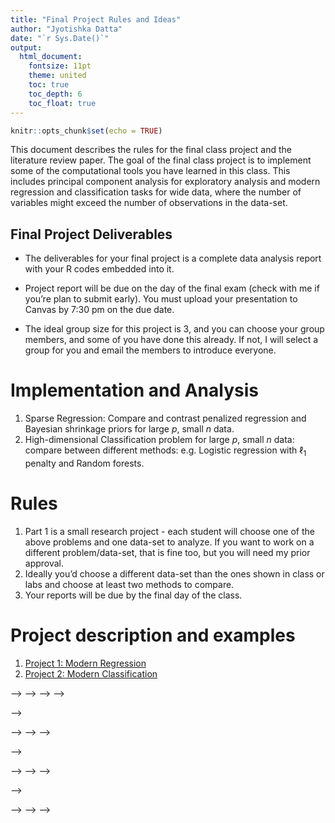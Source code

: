 ```yaml
---
title: "Final Project Rules and Ideas"
author: "Jyotishka Datta"
date: "`r Sys.Date()`"
output: 
  html_document:
    fontsize: 11pt
    theme: united
    toc: true
    toc_depth: 6
    toc_float: true
---
```


```r
knitr::opts_chunk$set(echo = TRUE)
```

This document describes the rules for the final class project and the literature review paper. The goal of the final class project is to implement some of the computational tools you have learned in this class. This includes principal component analysis for exploratory analysis and modern regression and classification tasks for wide data, where the number of variables might exceed the number of observations in the data-set. 

<!-- The litearure review part is meant for reading and understanding "recent" litearture in the intersectional area of Statistics and Machine Learning. The field of Statistical learning is one that changes very, very rapidly and as a result, tools get outdated and obsolete very fast. What remains valid is the understanding of the statistical rigour and intuition behind the development of new tools. So in the literature review part, we will focus on understanding the main ideas and the intuition and more importantly, try to understand their limitations. A key question to ask is __does the method really do what it claims to do?__.  -->

## Final Project Deliverables 

-  The deliverables for your final project is a complete data analysis report with your R codes embedded into it. 

-  Project report will be due on the day of the final exam (check with me if you're plan to submit early). You must upload your presentation to Canvas by 7:30 pm on the due date. 

-  The ideal group size for this project is 3, and you can choose your group members, and some of you have done this already. If not, I will select a group for you and email the members to introduce everyone. 

# Implementation and Analysis

1.  Sparse Regression: Compare and contrast penalized regression and Bayesian shrinkage priors for large $p$, small $n$ data.
2.  High-dimensional Classification problem for large $p$, small $n$ data: compare between different methods: e.g. Logistic regression with $\ell_1$ penalty and Random forests. 



# Rules

1. Part 1 is a small research project - each student will choose one of the above problems and one data-set to analyze. If you want to work on a different problem/data-set, that is fine too, but you will need my prior approval. 
2. Ideally you'd choose a different data-set than the ones shown in class or labs and choose at least two methods to compare. 
3. Your reports will be due by the final day of the class. 

# Project description and examples

1. [Project 1: Modern Regression](https://dattahub.github.io/stat5525/project-1-spring-2022.html)
2. [Project 2: Modern Classification](https://dattahub.github.io/stat5525/project-2-spring-2022.html)

<!-- # Part 2: Lit Review -->

<!-- I will point out a few interesting directions, and you can also choose a paper that will be directly relevant for your area of interest or research. If you want me to choose a paper for you I will be happy to do so.  -->

<!-- <!-- 1. Network Inference (Graph partition / Stochastic Block Models etc.)  --> -->
<!-- <!-- 2. Efficient Inference for Bayesian MCMC.  --> -->
<!-- <!-- 3. Optimization and $\ell_0$ regularization.  --> -->
<!-- <!-- 4. Topic Modeling - Latent Dirichlet Allocation.  --> -->


<!-- ## Rules - Lit Review  -->

<!-- 1.  Part 2 is an individual reading project - each of the students will submit their own report. You can discuss papers you have chosen but do not review the same paper.  -->

<!-- 2.  Each student must select at least one paper related to the topic and write at least a full page review but there is no upper bound.   -->

<!-- 3.  Ideally you will write a review that is clear enough for your classmates to understand, focus on the broader perspectives: e.g. Why is this method important? How does it improve over the state-of-the-art methods? What are the limitations? Do the authors provide any implementation (e.g. R package / MCMC steps)? Is there any theoretical justification?  -->

<!-- 4.  Your literature review reports will be due by the final day of the class.  -->

<!-- ## Possible Directions for Lit Review -->

<!-- <!-- ### **Community Detection Resources** --> -->

<!-- <!-- 1. [Community detection and stochastic block models: recent developments](https://arxiv.org/pdf/1703.10146.pdf) --> -->
<!-- <!-- 2. [Original paper: Stochastic Block Models](http://www.stat.cmu.edu/~brian/780/bibliography/04%20Blockmodels/Holland%20-%201983%20-%20Stochastic%20blockmodels,%20first%20steps.pdf) --> -->
<!-- <!-- 3. [A. Clauset, M.E.J. Newman and C. Moore, - "Finding community structure in very large networks.", Physical Review E 70, 066111 (2004)](http://tuvalu.santafe.edu/~aaronc/courses/5352/fall2013/readings/Clauset_Newman_Moore_04_FindingCommunityStructureInVeryLargeNetworks.pdf). --> -->


<!-- <!-- ### **Efficient Bayesian Inference** --> -->

<!-- <!-- 1.  [Fast sampling with Gaussian scale mixture priors in high-dimensional regression, Chakrabarty, Bhattacharya, Mallick](https://academic.oup.com/biomet/article/103/4/985/2447851) --> -->
<!-- <!-- 2.  [GPU-accelerated Gibbs sampling, Terenin, Dong, Draper](https://arxiv.org/ftp/arxiv/papers/1608/1608.04329.pdf) --> -->
<!-- <!-- 3.  [Comment: A brief survey of the current state of play for Bayesian computation in data science at big-data scale](https://arxiv.org/pdf/1712.00849.pdf) --> -->


<!-- ### **Optimization and $\ell_0$ regularization** -->

<!-- 1.  [An Algorithmic Approach to Linear Regression - Bertsimas and King](https://pubsonline.informs.org/doi/pdf/10.1287/opre.2015.1436) -->
<!-- 2.  [Best Subset Selection Via A Modern Optimization Lens, Bertsimas and Mazumder](https://projecteuclid.org/download/pdfview_1/euclid.aos/1458245736) -->
<!-- 3.  [Relaxed Lasso](https://www.sciencedirect.com/science/article/pii/S0167947306004956) -->
<!-- 4.  [The Adaptive Lasso and Its Oracle Properties](https://www.tandfonline.com/doi/abs/10.1198/016214506000000735) -->
<!-- 5.  [A Primal Dual Active Set Algorithm For A Class Of Nonconvex Sparsity Optimization](http://citeseerx.ist.psu.edu/viewdoc/download?doi=10.1.1.740.9614&rep=rep1&type=pdf) -->
<!-- 6.  [Model selection consistency of Lasso](https://www.jmlr.org/papers/volume7/zhao06a/zhao06a.pdf) -->
<!-- 7.  [The lasso problem and uniqueness](https://projecteuclid.org/journals/electronic-journal-of-statistics/volume-7/issue-none/The-lasso-problem-and-uniqueness/10.1214/13-EJS815.full) -->
<!-- 8.  [On the “degrees of freedom” of the lasso](https://projecteuclid.org/journals/annals-of-statistics/volume-35/issue-5/On-the-degrees-of-freedom-of-the-lasso/10.1214/009053607000000127.full) -->
<!-- 9.  [On the conditions used to prove oracle results for the Lasso](https://projecteuclid.org/journals/electronic-journal-of-statistics/volume-3/issue-none/On-the-conditions-used-to-prove-oracle-results-for-the/10.1214/09-EJS506.full) -->
<!-- 10. [A SIGNIFICANCE TEST FOR THE LASSO](https://www.ncbi.nlm.nih.gov/pmc/articles/PMC4285373/) -->
<!-- 11. [Lasso: A retrospective](https://rss.onlinelibrary.wiley.com/doi/10.1111/j.1467-9868.2011.00771.x) -->

<!-- <!-- ### **Topic Modeling - Latent Dirichlet Allocation** --> -->

<!-- <!-- 1.  [Latent Dirichlet Allocation - Blei, Ng, Jordan](http://www.jmlr.org/papers/volume3/blei03a/blei03a.pdf) --> -->
<!-- <!-- 2.  [Introduction to Latent Dirichlet Allocation](http://blog.echen.me/2011/08/22/introduction-to-latent-dirichlet-allocation/) --> -->
<!-- <!-- 3.  [LDA Tutorial](http://obphio.us/pdfs/lda_tutorial.pdf) --> -->



<!-- ### **Other topics** -->

<!-- There are many, other interesting topics to be explored. Here are some papers on diverse topics that I read over the last few weeks, and liked:  -->

<!-- 1. [The xyz algorithm for fast interaction search in high-dimensional data](https://arxiv.org/pdf/1610.05108.pdf), Thanei, Meinhausen, Shah.  -->
<!-- 2. [Mendelian Randomization with Poor Instruments: a Bayesian Approach](https://arxiv.org/pdf/1608.02990.pdf), Berzuini et al.  -->
<!-- 3. [Finding Online Extremists in Social Networks](https://arxiv.org/pdf/1610.06242.pdf), Klausen et al.  -->
<!-- 4. [Lasso, fractional norm and structured sparse estimation using a Hadamard product parametrization](https://arxiv.org/pdf/1611.00040.pdf), Peter Hoff.  -->
<!-- 5. [A framework for probabilistic inferences from imperfect models](https://arxiv.org/pdf/1611.01241.pdf), Meng Li and David Dunson. -->
<!-- 6. [Posterior Graph Selection and Estimation Consistency for High-dimensional Bayesian DAG Models](https://arxiv.org/pdf/1611.01205.pdf) by    Xuan Cao, Kshitij Khare, Malay Ghosh. -->


